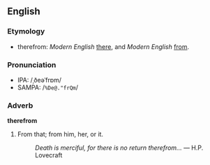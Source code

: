 ==English==
===Etymology===
* therefrom: ''Modern English'' [[there]], and ''Modern English'' [[from]].

===Pronunciation===
*IPA: /ˌðeəˈfrɒm/
*SAMPA: /<tt>%De@."frQm</tt>/

===Adverb===
'''therefrom'''
# From that; from him, her, or it.
#: ''Death is merciful, for there is no return therefrom...'' &mdash; H.P. Lovecraft
